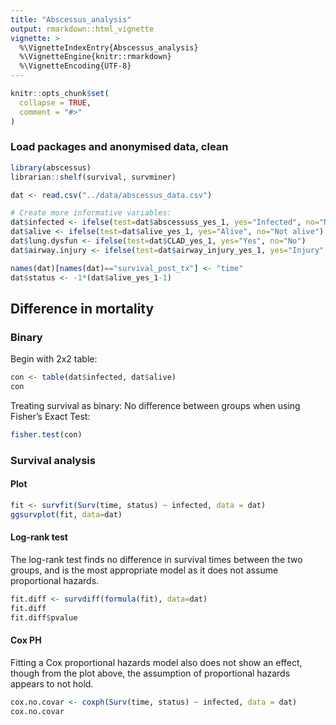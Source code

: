 ```yaml
---
title: "Abscessus_analysis"
output: rmarkdown::html_vignette
vignette: >
  %\VignetteIndexEntry{Abscessus_analysis}
  %\VignetteEngine{knitr::rmarkdown}
  %\VignetteEncoding{UTF-8}
---
```


```r
knitr::opts_chunk$set(
  collapse = TRUE,
  comment = "#>"
)
```

### Load packages and anonymised data, clean 

```r
library(abscessus)
librarian::shelf(survival, survminer)

dat <- read.csv("../data/abscessus_data.csv")

# Create more informative variables:
dat$infected <- ifelse(test=dat$abscessuss_yes_1, yes="Infected", no="Not infected")
dat$alive <- ifelse(test=dat$alive_yes_1, yes="Alive", no="Not alive")
dat$lung.dysfun <- ifelse(test=dat$CLAD_yes_1, yes="Yes", no="No")
dat$airway.injury <- ifelse(test=dat$airway_injury_yes_1, yes="Injury", no="No Injury")

names(dat)[names(dat)=="survival_post_tx"] <- "time"
dat$status <- -1*(dat$alive_yes_1-1)
```

## Difference in mortality
### Binary
Begin with 2x2 table:
```r
con <- table(dat$infected, dat$alive)
con
```

Treating survival as binary: No difference between groups when using Fisher's Exact Test:

```r
fisher.test(con) 
```

### Survival analysis
#### Plot
```r
fit <- survfit(Surv(time, status) ~ infected, data = dat)
ggsurvplot(fit, data=dat)
```

#### Log-rank test
The log-rank test finds no difference in survival times between the two groups, and is the most appropriate model as it does not assume proportional hazards.
```r
fit.diff <- survdiff(formula(fit), data=dat)
fit.diff
fit.diff$pvalue
```
#### Cox PH
Fitting a Cox proportional hazards model also does not show an effect, though from the plot above, the assumption of proportional hazards appears to not hold.
```r
cox.no.covar <- coxph(Surv(time, status) ~ infected, data = dat)
cox.no.covar
```





